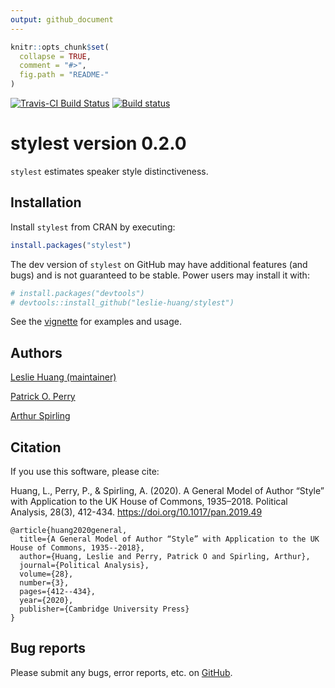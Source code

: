 ```yaml
---
output: github_document
---
```


<!-- README.md is generated from README.Rmd. Please edit that file -->

```r
knitr::opts_chunk$set(
  collapse = TRUE,
  comment = "#>",
  fig.path = "README-"
)
```

[![Travis-CI Build Status](https://travis-ci.org/leslie-huang/stylest.svg?branch=master)](https://travis-ci.org/leslie-huang/stylest) [![Build status](https://ci.appveyor.com/api/projects/status/384insyingv6jcg2?svg=true)](https://ci.appveyor.com/project/leslie-huang/stylest)

# stylest version 0.2.0

`stylest` estimates speaker style distinctiveness.

## Installation

Install `stylest` from CRAN by executing:


```r
install.packages("stylest")
```

The dev version of `stylest` on GitHub may have additional features (and bugs) and is not guaranteed to be stable. Power users may install it with:

```r
# install.packages("devtools")
# devtools::install_github("leslie-huang/stylest")
```


See the <a href="https://leslie-huang.github.io/stylest/articles/stylest-vignette.html">vignette</a> for examples and usage.

## Authors

<a href="http://leslie-huang.github.io">Leslie Huang (maintainer)</a>

<a href="https://github.com/patperry">Patrick O. Perry</a>

<a href="https://github.com/ArthurSpirling/">Arthur Spirling</a>


## Citation

If you use this software, please cite:

Huang, L., Perry, P., & Spirling, A. (2020). A General Model of Author “Style” with Application to the UK House of Commons, 1935–2018. Political Analysis, 28(3), 412-434. [https://doi.org/10.1017/pan.2019.49](https://doi.org/10.1017/pan.2019.49)

```
@article{huang2020general,
  title={A General Model of Author “Style” with Application to the UK House of Commons, 1935--2018},
  author={Huang, Leslie and Perry, Patrick O and Spirling, Arthur},
  journal={Political Analysis},
  volume={28},
  number={3},
  pages={412--434},
  year={2020},
  publisher={Cambridge University Press}
}
```


## Bug reports

Please submit any bugs, error reports, etc. on <a href="https://github.com/leslie-huang/stylest/issues">GitHub</a>.


